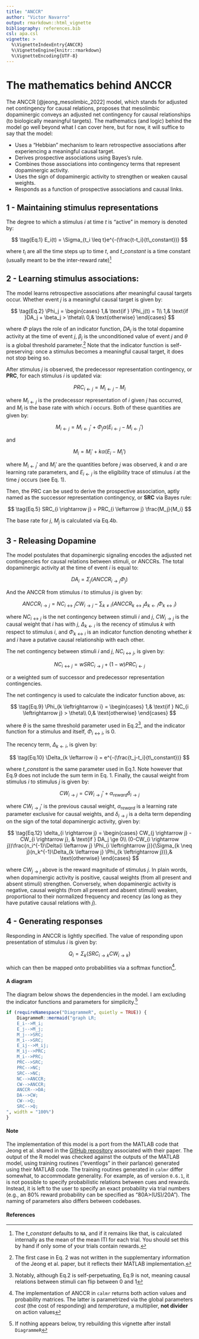 ```yaml
---
title: "ANCCR"
author: "Victor Navarro"
output: rmarkdown::html_vignette
bibliography: references.bib
csl: apa.csl
vignette: >
  %\VignetteIndexEntry{ANCCR}
  %\VignetteEngine{knitr::rmarkdown}
  %\VignetteEncoding{UTF-8}
---
```


# The mathematics behind ANCCR

The ANCCR [@jeong_mesolimbic_2022] model, which stands for adjusted net contingency for causal relations, proposes that mesolimbic dopaminergic
conveys an adjusted net contingency for causal relationships (to biologically meaningful targets).
The mathematics (and logic) behind the model go well beyond what I can cover here, but for now, it will suffice to say that the model:

* Uses a "Hebbian" mechanism to learn retrospective associations after experiencing a meaningful causal target.
* Derives prospective associations using Bayes's rule.
* Combines those associations into contingency terms that represent dopaminergic activity. 
* Uses the sign of dopaminergic activity to strengthen or weaken causal weights.
* Responds as a function of prospective associations and causal links.


## 1 - Maintaining stimulus representations

The degree to which a stimulus $i$ at time $t$ is "active" in memory is denoted by:

$$
\tag{Eq.1}
E_i(t) = \Sigma_{t_i \leq t}e^{-(\frac{t-t_i}{t\_constant})}
$$

where $t_i$ are all the time steps up to time $t$, and $t\_constant$ is a time constant (usually meant to be the inter-reward rate)^[The $t\_constant$ defaults to `NA`, and if it remains like that, is calculated internally as the mean of the mean ITI for each trial. You should set this by hand if only some of your trials contain rewards.]

## 2 - Learning stimulus associations:

The model learns retrospective associations after meaningful causal targets occur. Whether event $j$ is a meaningful causal target is given by:

$$
\tag{Eq.2}
\Phi_j = \begin{cases}
    1,& \text{if } \Phi_j(t) = 1\\
    1,& \text{if }DA_j + \beta_j > \theta\\
    0,& \text{otherwise}
\end{cases}
$$

where $\Phi$ plays the role of an indicator function, $DA_j$ is the total dopamine activity at the time of event $j$, $\beta_j$ is the unconditioned value of event $j$ and 
$\theta$ is a global threshold parameter.^[The first case in Eq. 2 was not written in the supplementary information of the Jeong et al. paper, but it reflects their MATLAB implementation.] Note that the indicator function is self-preserving: once a stimulus becomes a meaningful causal target, it does not stop being so.

After stimulus $j$ is observed, the predecessor representation contingency, or **PRC**,  for each stimulus $i$ is updated via:

$$
\tag{Eq.3}
PRC_{i \leftarrow j} = M_{i \leftarrow j} - M_{i}
$$

where $M_{i \leftarrow j}$ is the predecessor representation of $i$ given $j$ has occurred, and $M_{i}$ is the base rate with which $i$ occurs. Both of these quantities are given by:

$$
\tag{Eq.4a}
M_{i \leftarrow j} = M_{i \leftarrow j}' + \Phi_j\alpha(E_{i \leftarrow j}  -  M_{i \leftarrow j}') 
$$

and 

$$
\tag{Eq.4b}
M_{i} = M_{i}' + k\alpha(E_{i}  -  M_{i}') 
$$

where $M_{i \leftarrow j}'$ and $M_{i}'$ are the quantities before $j$ was observed, $k$ and $\alpha$ are learning rate parameters, and $E_{i \leftarrow j}$ is the eligibility trace of stimulus $i$ at the time $j$ occurs (see Eq. 1).

Then, the PRC can be used to derive the prospective association, aptly named as the successor representation contingency, or **SRC** via Bayes rule:

$$
\tag{Eq.5}
SRC_{i \rightarrow j} = PRC_{i \leftarrow j} \frac{M_j}{M_i}
$$

The base rate for $j$, $M_j$ is calculated via Eq.4b.

## 3 - Releasing Dopamine

The model postulates that dopaminergic signaling encodes the adjusted net contingencies for causal relations between stimuli, or ANCCRs. The total dopaminergic activity at the time of event $i$ is equal to:

$$
\tag{Eq.6}
DA_i = \Sigma_j (ANCCR_{i \rightarrow j}\Phi_j)
$$

And the ANCCR from stimulus $i$ to stimulus $j$ is given by:

$$
\tag{Eq.7}
ANCCR_{i \rightarrow j} = NC_{i \leftrightarrow j} CW_{i \rightarrow j} - \sum_{k \neq i}(ANCCR_{k \leftrightarrow j}\Delta_{k \leftarrow i}\Phi_{k \leftrightarrow i})
$$

where $NC_{i \leftrightarrow j}$ is the net contingency between stimuli $i$ and $j$, $CW_{i \rightarrow j}$ is the causal weight that $i$ has with $j$, $\Delta_{k \leftarrow i}$ is the recency of stimulus $k$ with respect to stimulus $i$, and $\Phi_{k \leftrightarrow i}$ is an indicator function denoting whether $k$ and $i$ have a putative causal relationship with each other.

The net contingency between stimuli $i$ and $j$, $NC_{i \leftrightarrow j}$, is given by:

$$
\tag{Eq.8}
NC_{i \leftrightarrow j} = wSRC_{i \rightarrow j} + (1-w)PRC_{i \leftarrow j}
$$

or a weighted sum of successor and predecessor representation contingencies.

The net contingency is used to calculate the indicator function above, as:

$$
\tag{Eq.9}
\Phi_{k \leftrightarrow i} = \begin{cases}
    1,& \text{if } NC_{i \leftrightarrow j} > \theta\\
    0,& \text{otherwise}
\end{cases}
$$

where $\theta$ is the same threshold parameter used in Eq.2^[Notably, although Eq.2 is self-perpetuating, Eq.9 is not, meaning causal relations between stimuli can flip between 0 and 1], and the indicator function for a stimulus and itself, $\Phi_{i \leftrightarrow i}$, is 0.

The recency term, $\Delta_{k \leftarrow i}$, is given by:

$$
\tag{Eq.10}
\Delta_{k \leftarrow i} = e^{-(\frac{t_j-t_i}{t\_constant})}
$$

where $t\_constant$ is the same parameter used in Eq.1. Note however that Eq.9 does not include the sum term in Eq. 1. Finally, the causal weight from stimulus $i$ to stimulus $j$ is given by:

$$
\tag{Eq.11}
CW_{i \rightarrow j} = CW_{i \rightarrow j}' + \alpha_{reward}\delta_{i \rightarrow j}
$$

where $CW_{i \rightarrow j}'$ is the previous causal weight, $\alpha_{reward}$ is a learning rate parameter exclusive for causal weights, and $\delta_{i \rightarrow j}$ is a delta term depending on the sign of the total dopaminergic activity, given by:

$$
\tag{Eq.12}
\delta_{i \rightarrow j} = \begin{cases}
    CW_{j \rightarrow j} - CW_{i \rightarrow j}, & \text{if } DA_j \ge 0\\
    (0-CW_{i \rightarrow j})\frac{n_i^{-1}\Delta{i \leftarrow j} \Phi_{i \leftrightarrow j}}{\Sigma_{k \neq j}(n_k^{-1}\Delta_{k \leftarrow j} \Phi_{k \leftrightarrow j})},& \text{otherwise}
\end{cases}
$$

where $CW_{j \rightarrow j}$ above is the reward magnitude of stimulus $j$. In plain words, when dopaminergic activity is positive, causal weights (from all present and absent stimuli) strengthen. Conversely, when dopaminergic activity is negative, causal weights (from all present and absent stimuli) weaken, proportional to their normalized frequency and recency (as long as they have putative causal relations with $j$).

## 4 - Generating responses

Responding in ANCCR is lightly specified. The value of responding upon presentation of stimulus $i$ is given by:

$$
\tag{Eq.13}
Q_i = \Sigma_k(SRC_{i \rightarrow k} CW_{i \rightarrow k})
$$

which can then be mapped onto probabilities via a softmax function^[The implementation of ANCCR in `calmr` returns both action values and probability matrices. The latter is parametrized via the global parameters $cost$ (the cost of responding) and $temperature$, a multiplier, **not divider** on action values].


#### A diagram

The diagram below shows the dependencies in the model. I am excluding the indicator functions and parameters for 
simplicity.^[If nothing appears below, try rebuilding this vignette after install `DiagrammeR`]


```r
if (requireNamespace("DiagrammeR", quietly = TRUE)) {
    DiagrammeR::mermaid("graph LR;
    E_i-->M_i;
    E_j-->M_j;
    M_j-->SRC;
    M_i-->SRC;
    E_ij-->M_ij;
    M_ij-->PRC;
    M_i-->PRC;
    PRC-->SRC;
    PRC-->NC;
    SRC-->NC;
    NC-->ANCCR;
    CW-->ANCCR;
    ANCCR-->DA;
    DA-->CW;
    CW-->Q;
    SRC-->Q;
", width = "100%")
}
```

#### Note

The implementation of this model is a port from the MATLAB code that Jeong et al. shared in the [GitHub repository](https://github.com/namboodirilab/ANCCR) associated with their paper. The output of the R model was checked against the outputs of the MATLAB model, using training routines ("eventlogs" in their parlance) generated using their MATLAB code. The training routines generated in `calmr` differ somewhat, to accommodate generality. For example, as of version `0.6.1`, it is not possible to specify probabilistic relations between cues and rewards. Instead, it is left to the user to specify an exact probability via trial numbers (e.g., an 80% reward probability can be specified as "80A>(US)/20A"). The naming of parameters also differs between codebases.

#### References